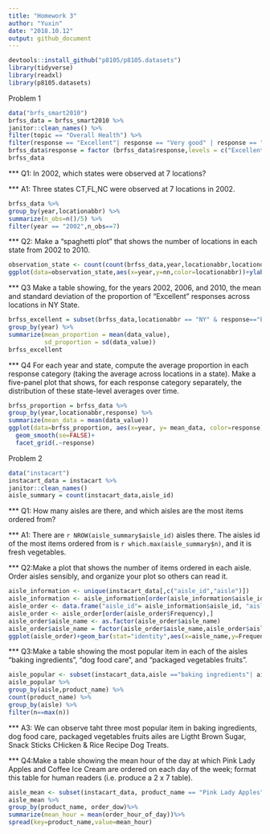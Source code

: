 ```yaml
---
title: "Homework 3"
author: "Yuxin"
date: "2018.10.12"
output: github_document
---
```

```r
devtools::install_github("p8105/p8105.datasets")
library(tidyverse)
library(readxl)
library(p8105.datasets)
```
Problem 1
```r
data("brfs_smart2010")
brfss_data = brfss_smart2010 %>%
janitor::clean_names() %>%
filter(topic == "Overall Health") %>%
filter(response == "Excellent"| response == "Very good" | response == "Good" | response == "Fair" | response == "Poor")
brfss_data$response = factor (brfss_data$response,levels = c("Excellent","Very good","Good","Fair","Poor"))
brfss_data
```
*** Q1: In 2002, which states were observed at 7 locations?

*** A1: Three states CT,FL,NC were observed at 7 locations in 2002.
```r
brfss_data %>%
group_by(year,locationabbr) %>%
summarize(n_obs=n()/5) %>%
filter(year == "2002",n_obs==7)
```

*** Q2: Make a “spaghetti plot” that shows the number of locations in each state from 2002 to 2010.

```r
observation_state <- count(count(brfss_data,year,locationabbr,locationdesc),year,locationabbr)
ggplot(data=observation_state,aes(x=year,y=nn,color=locationabbr))+ylab("number of location")+geom_line(size=0.5)
```
*** Q3 Make a table showing, for the years 2002, 2006, and 2010, the mean and standard deviation of the proportion of “Excellent” responses across locations in NY State.

```r
brfss_excellent = subset(brfss_data,locationabbr == "NY" & response=="Excellent"&(year==2002 | year==2006 | year==2010)) %>%
group_by(year) %>%
summarize(mean_proportion = mean(data_value),
          sd_proportion = sd(data_value))
brfss_excellent
```

*** Q4 For each year and state, compute the average proportion in each response category (taking the average across locations in a state). Make a five-panel plot that shows, for each response category separately, the distribution of these state-level averages over time.

```r
brfss_proportion = brfss_data %>%
group_by(year,locationabbr,response) %>%
summarize(mean_data = mean(data_value))
ggplot(data=brfss_proportion, aes(x=year, y= mean_data, color=response))+
  geom_smooth(se=FALSE)+
  facet_grid(.~response)
```


Problem 2
```r
data("instacart")
instacart_data = instacart %>%
janitor::clean_names()
aisle_summary = count(instacart_data,aisle_id)
```

*** Q1: How many aisles are there, and which aisles are the most items ordered from?

*** A1: There are `r NROW(aisle_summary$aisle_id)` aisles there. The aisles id of the most items ordered from is `r which.max(aisle_summary$n)`, and it is fresh vegetables. 


*** Q2:Make a plot that shows the number of items ordered in each aisle. Order aisles sensibly, and organize your plot so others can read it.

```r
aisle_information <- unique(instacart_data[,c("aisle_id","aisle")])
aisle_information <- aisle_information[order(aisle_information$aisle_id),]
aisle_order <- data.frame("aisle_id"= aisle_information$aisle_id, "aisle_name" = aisle_information$aisle, "Frequency"=aisle_summary$n)
aisle_order <- aisle_order[order(aisle_order$Frequency),]
aisle_order$aisle_name <- as.factor(aisle_order$aisle_name)
aisle_order$aisle_name = factor(aisle_order$aisle_name,aisle_order$aisle_name)
ggplot(aisle_order)+geom_bar(stat="identity",aes(x=aisle_name,y=Frequency))+coord_flip()
```
       
*** Q3:Make a table showing the most popular item in each of the aisles “baking ingredients”, “dog food care”, and “packaged vegetables fruits”.
```r
aisle_popular <- subset(instacart_data,aisle =="baking ingredients"| aisle == "dog food care" | aisle == "packaged vegetables fruits")
aisle_popular %>%
group_by(aisle,product_name) %>%
count(product_name) %>%
group_by(aisle) %>%
filter(n==max(n))
```

*** A3: We can observe taht three most popular item in baking ingredients, dog food care, packaged vegetables fruits ailes are Ligtht Brown Sugar, Snack Sticks CHicken & Rice Recipe Dog Treats.

*** Q4:Make a table showing the mean hour of the day at which Pink Lady Apples and Coffee Ice Cream are ordered on each day of the week; format this table for human readers (i.e. produce a 2 x 7 table).
```r

aisle_mean <- subset(instacart_data, product_name == "Pink Lady Apples" | product_name =="Coffee Ice Crean")
aisle_mean %>%
group_by(product_name, order_dow)%>%
summarize(mean_hour = mean(order_hour_of_day))%>%
spread(key=product_name,value=mean_hour)
```

